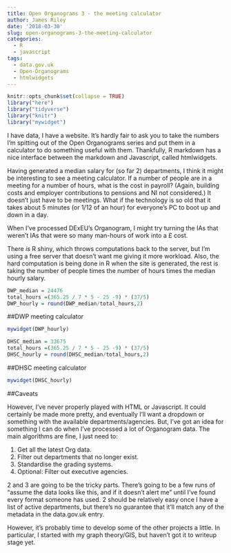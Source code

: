 ```yaml
---
title: Open Organograms 3 - the meeting calculator
author: James Riley
date: '2018-03-30'
slug: open-organograms-3-the-meeting-calculator
categories:
  - R
  - javascript
tags:
  - data.gov.uk
  - Open-Organograms
  - htmlwidgets
---
```


```r
knitr::opts_chunk$set(collapse = TRUE)
library("here")
library("tidyverse")
library("knitr")
library("mywidget")

```


I have data, I have a website. It's hardly fair to ask you to take the numbers I'm spitting out of the Open Organograms series and put them in a calculator to do something useful with them. Thankfully, R markdown has a nice interface between the markdown and Javascript, called htmlwidgets. 

Having generated a median salary for (so far 2) departments, I think it might be interesting to see a meeting calculator. If a number of people are in a meeting for a number of hours, what is the cost in payroll? (Again, building costs and employer contributions to pensions and NI not considered.) It doesn't just have to be meetings. What if the technology is so old that it takes about 5 minutes (or 1/12 of an hour) for everyone's PC to boot up and down in a day. 

When I've processed DExEU's Organogram, I might try turning the IAs that weren't IAs that were so many man-hours of work into a £ cost.

There *is* R shiny, which throws computations back to the server, but I'm using a free server that doesn't want me giving it more workload. Also, the hard computation is being done in R when the site is generated, the rest is taking the number of people times the number of hours times the median hourly salary.

```r
DWP_median = 24476
total_hours =(365.25 / 7 * 5 - 25 -9) * (37/5)
DWP_hourly = round(DWP_median/total_hours,2)
```

##DWP meeting calculator

```r
mywidget(DWP_hourly)
```

```r
DHSC_median = 33675
total_hours =(365.25 / 7 * 5 - 25 -9) * (37/5)
DHSC_hourly = round(DHSC_median/total_hours,2)
```

##DHSC meeting calculator

```r
mywidget(DHSC_hourly)
```

##Caveats

However, I've never properly played with HTML or Javascript. It could certainly be made more pretty, and eventually I'll want a dropdown or something with the available departments/agencies. But, I've got an idea for something I can do when I've  processed a lot of Organogram data. The main algorithms are fine, I just need to:

1. Get all the latest Org data.
2. Filter out departments that no longer exist.
3. Standardise the grading systems.
4. Optional: Filter out executive agencies.

2 and 3 are going to be the tricky parts. There's going to be a few runs of "assume the data looks like this, and if it doesn't alert me" until I've found every format someone has used. 2 should be relatively easy once I have a list of active departments, but there's no guarantee that it'll match any of the metadata in the data.gov.uk entry. 

However, it's probably time to develop some of the other projects a little. In particular, I started with my graph theory/GIS, but haven't got it to writeup stage yet. 